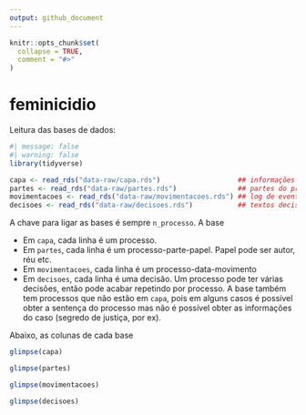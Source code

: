 ```yaml
---
output: github_document
---
```


<!-- README.md is generated from README.Rmd. Please edit that file -->

```r
knitr::opts_chunk$set(
  collapse = TRUE,
  comment = "#>"
)
```

# feminicidio

<!-- badges: start -->
<!-- badges: end -->

Leitura das bases de dados:

```r
#| message: false
#| warning: false
library(tidyverse)

capa <- read_rds("data-raw/capa.rds")                   ## informações básicas
partes <- read_rds("data-raw/partes.rds")               ## partes do processo
movimentacoes <- read_rds("data-raw/movimentacoes.rds") ## log de eventos
decisoes <- read_rds("data-raw/decisoes.rds")           ## textos decisões

```


A chave para ligar as bases é sempre `n_processo`. A base 

- Em `capa`, cada linha é um processo.
- Em `partes`, cada linha é um processo-parte-papel. Papel pode ser autor, réu etc.
- Em `movimentacoes`, cada linha é um processo-data-movimento
- Em `decisoes`, cada linha é uma decisão. Um processo pode ter várias decisões, então pode acabar repetindo por processo. A base também tem processos que não estão em `capa`, pois em alguns casos é possível obter a sentença do processo mas não é possível obter as informações do caso (segredo de justiça, por ex).


Abaixo, as colunas de cada base

```r
glimpse(capa)
```

```r
glimpse(partes)

```

```r
glimpse(movimentacoes)

```


```r
glimpse(decisoes)
```


